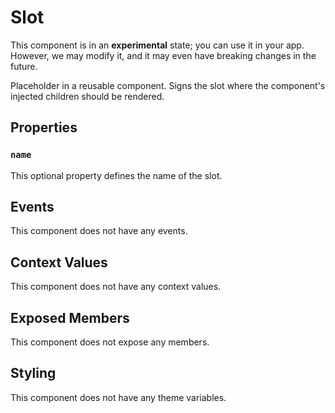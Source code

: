 
# Slot

<Callout type="info" emoji="ℹ️">This component is in an **experimental** state; you can use it in your app. However, we may modify it, and it may even have breaking changes in the future.</Callout>

Placeholder in a reusable component. Signs the slot where the component's injected children should be rendered.

## Properties

### `name`

This optional property defines the name of the slot.

## Events

This component does not have any events.

## Context Values

This component does not have any context values.

## Exposed Members

This component does not expose any members.

## Styling

This component does not have any theme variables.
